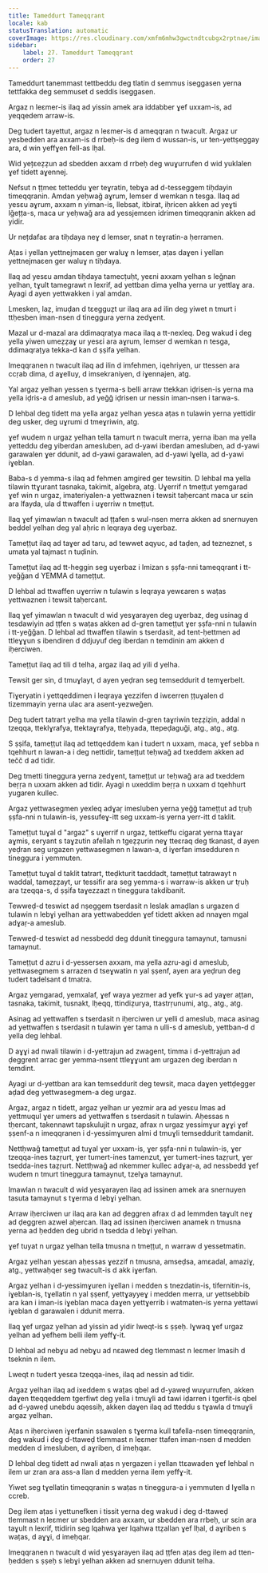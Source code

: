 ```yaml
---
title: Tameddurt Tameqqrant
locale: kab
statusTranslation: automatic
coverImage: https://res.cloudinary.com/xmfm6mhw3gwctndtcubgx2rptnae/image/upload/v1740337243/small_cover_educacion_fundamental_a051170f1c.webp
sidebar:
    label: 27. Tameddurt Tameqqrant
    order: 27
---
```

Tameddurt tanemmast tettbeddu deg tlatin d semmus iseggasen yerna tettfakka deg semmuset d seddis iseggasen.

Argaz n leɛmer-is ilaq ad yissin amek ara iddabber ɣef uxxam-is, ad yeqqedem arraw-is.

Deg tudert tayettut, argaz n leɛmer-is d ameqqran n twacult. Argaz ur yesbedden ara axxam-is d rrbeḥ-is deg ilem d wussan-is, ur ten-yettṣeggay ara, d win yeffɣen fell-as lḥal.

Wid yețɛeẓẓun ad sbedden axxam d rrbeḥ deg wuɣurrufen d wid yuklalen ɣef tidett aɣennej.

Nefsut n ṭṭmeɛ tetteddu ɣer teɣratin, tebɣa ad d-tesseggem tiḥdayin timeqqranin. Amdan yeḥwağ aɣrum, lemser d wemkan n tesga. Ilaq ad yesɛu aɣrum, axxam n yiman-is, llebsat, itbirat, iḥricen akken ad yeɣti lǧețța-s, maca ur yeḥwağ ara ad yessjemɛen idrimen timeqqranin akken ad yidir.

Ur nețdafaɛ ara tiḥdaya neɣ d lemser, snat n teɣratin-a ḥerramen.

Aṭas i yellan yettnejmaɛen ger waluɣ n lemser, aṭas daɣen i yellan yettnejmaɛen ger waluɣ n tiḥdaya.

Ilaq ad yesɛu amdan tiḥdaya tamecṭuḥt, yeɛni axxam yelhan s leǧnan yelhan, tɣult tamegrawt n lexrif, ad yettban dima yelha yerna ur yettlaɣ ara. Ayagi d ayen yettwakken i yal amdan.

Lmesken, laẓ, imuḍan d tɛegguẓt ur ilaq ara ad ilin deg yiwet n tmurt i ttḥesben iman-nsen d tineggura yerna zedɣent.

Mazal ur d-mazal ara ddimaqraṭya maca ilaq a tt-nexleq. Deg wakud i deg yella yiwen umeẓẓaɣ ur yesɛi ara aɣrum, lemser d wemkan n tesga, ddimaqraṭya tekka-d kan d ṣṣifa yelhan.

Imeqqranen n twacult ilaq ad ilin d imfehmen, iqehriyen, ur ttessen ara ccṛab dima, d aɣelluy, d imsekraniyen, d iɣennajen, atg.

Yal argaz yelhan yessen s tɣerma-s belli arraw ttekkan iḍrisen-is yerna ma yella iḍris-a d ameslub, ad yeǧǧ iḍrisen ur nessin iman-nsen i tarwa-s.

D lehbal deg tidett ma yella argaz yelhan yesɛa aṭas n tulawin yerna yettidir deg usker, deg uɣrumi d tmeɣriwin, atg.

ɣef wudem n urgaz yelhan tella tamurt n twacult merra, yerna iban ma yella yetteddu deg yiberdan amesluben, ad d-yawi iberdan amesluben, ad d-yawi garawalen ɣer ddunit, ad d-yawi garawalen, ad d-yawi lɣella, ad d-yawi iɣeblan.

Baba-s d yemma-s ilaq ad fehmen amgired ger tewsitin. D lehbal ma yella tilawin ttɣurant tasnaka, takimit, algebra, atg. Uɣerrif n tmeṭṭut yemgarad ɣef win n urgaz, imateriyalen-a yettwaznen i tewsit taḥercant maca ur sɛin ara lfayda, ula d ttwaffen i uɣerriw n tmeṭṭut.

Ilaq ɣef yimawlan n twacult ad ṭṭafen s wul-nsen merra akken ad snernuyen beddel yelhan deg yal aḥric n leqraya deg uɣerbaz.

Tameṭṭut ilaq ad taɣer ad taru, ad tewwet aqyuc, ad taḍen, ad tezneznet, s umata yal tajmaɛt n tuḍinin.

Tameṭṭut ilaq ad tt-heggin seg uɣerbaz i lmizan s ṣṣfa-nni tameqqrant i tt-yeǧǧan d YEMMA d tameṭṭut.

D lehbal ad ttwaffen uɣerriw n tulawin s leqraya yewɛaren s waṭas yettwaznen i tewsit taḥercant.

Ilaq ɣef yimawlan n twacult d wid yesɣarayen deg uɣerbaz, deg usinag d tesdawiyin ad ṭṭfen s waṭas akken ad d-gren tameṭṭut ɣer ṣṣfa-nni n tulawin i tt-yeǧǧan. D lehbal ad ttwaffen tilawin s tserdasit, ad tent-ḥettmen ad ttleɣɣun s ibendiren d ddjuyuf deg iberdan n temdinin am akken d iḥerciwen.

Tameṭṭut ilaq ad tili d telha, argaz ilaq ad yili d yelha.

Tewsit ger sin, d tmuɣlayt, d ayen yeḍran seg temseddurit d temɣerbelt.

Tiɣeryatin i yettqeddimen i leqraya ɣezzifen d iwɛerren țțuɣalen d tizemmayin yerna ulac ara asent-yezweǧen.

Deg tudert tatrart yelha ma yella tilawin d-gren taɣriwin teẓẓiẓin, addal n tzeqqa, tteklɣrafya, ttektaɣrafya, tteḥyada, ttepeḍaguǧi, atg., atg., atg.

S ṣṣifa, tameṭṭut ilaq ad tettqeddem kan i tudert n uxxam, maca, ɣef sebba n tqehhurt n lawan-a i deg nettidir, tameṭṭut teḥwaǧ ad txeddem akken ad tečč d ad tidir.

Deg tmetti tineggura yerna zedɣent, tameṭṭut ur teḥwaǧ ara ad txeddem beṛṛa n uxxam akken ad tidir. Ayagi n uxeddim beṛṛa n uxxam d tqehhurt yugaren kullec.

Argaz yettwasegmen yexleq adɣaṛ imesluben yerna yeǧǧ tameṭṭut ad tṛuḥ ṣṣfa-nni n tulawin-is, yessufeɣ-itt seg uxxam-is yerna yerr-itt d taklit.

Tameṭṭut tuɣal d "argaz" s uɣerrif n urgaz, tettkeffu cigarat yerna ttaɣar aɣmis, ɛeryant s taɣzutin afellah n tgeẓẓurin neɣ tteɛraq deg tkanast, d ayen yeḍran seg urgazen yettwasegmen n lawan-a, d iɣerfan imsedduren n tineggura i yemmuten.

Tameṭṭut tuɣal d taklit tatrart, tteḍkturit taɛddadt, tameṭṭut tatrawayt n waddal, tameẓẓayt, ur tessifir ara seg yemma-s i warraw-is akken ur tṛuḥ ara tzeqqa-s, d ṣṣifa taɣezzazt n tineggura takdibanit.

Tewweḍ-d teswiɛt ad nṣeggem tserdasit n leslak amaḍlan s urgazen d tulawin n lebɣi yelhan ara yettwabedden ɣef tidett akken ad nnaɣen mgal adɣaṛ-a ameslub.

Tewweḍ-d teswiɛt ad nessbedd deg ddunit tineggura tamaynut, tamusni tamaynut.

Tameṭṭut d azru i d-yessersen axxam, ma yella azru-agi d ameslub, yettwasegmem s arrazen d tseɣwatin n yal ṣṣenf, ayen ara yeḍrun deg tudert tadelsant d tmatra.

Argaz yemgarad, yemxalaf, ɣef waya yezmer ad yefk ɣur-s ad yaɣer aṭṭan, tasnaka, takimit, tusnakt, lḥeqq, ttindiẓurya, ttastrṛunumi, atg., atg., atg.

Asinag ad yettwaffen s tserdasit n iḥerciwen ur yelli d ameslub, maca asinag ad yettwaffen s tserdasit n tulawin ɣer tama n ulli-s d ameslub, yettban-d d yella deg lehbal.

D aɣɣi ad nwali tilawin i d-yettrajun ad zwagent, timma i d-yettrajun ad ḍeggrent arrac ger yemma-nsent ttleɣɣunt am urgazen deg iberdan n temdint.

Ayagi ur d-yettban ara kan temseddurit deg tewsit, maca daɣen yettḍegger aḍad deg yettwasegmem-a deg urgaz.

Argaz, argaz n tidett, argaz yelhan ur yezmir ara ad yesɛu lmas ad yettmuqul ɣer umers ad yettwaffen s tserdasit n tulawin. Aḥessas n tḥercant, takennawt tapskulujit n urgaz, afrax n urgaz yessimɣur aɣɣi ɣef ṣṣenf-a n imeqqranen i d-yessimɣuren almi d tmuɣli temseddurit tamdanit.

Nettḥwaǧ tameṭṭut ad tuɣal ɣer uxxam-is, ɣer ṣṣfa-nni n tulawin-is, ɣer tzeqqa-ines taẓṛurt, ɣer tumert-ines tamenzut, ɣer tumert-ines taẓṛurt, ɣer tsedda-ines taẓṛurt. Nettḥwaǧ ad nkemmer kullec adɣaṛ-a, ad nessbedd ɣef wudem n tmurt tineggura tamaynut, tzelɣa tamaynut.

Imawlan n twacult d wid yesɣarayen ilaq ad issinen amek ara snernuyen tasuta tamaynut s tɣerma d lebɣi yelhan.

Arraw iḥerciwen ur ilaq ara kan ad ḍeggren afrax d ad lemmden taɣult neɣ ad ḍeggren azwel aḥercan. Ilaq ad issinen iḥerciwen anamek n tmusna yerna ad ḥedden deg ubrid n tsedda d lebɣi yelhan.

ɣef tuyat n urgaz yelhan tella tmusna n tmeṭṭut, n warraw d yessetmatin.

Argaz yelhan yesɛan aḥessas ɣezzif n tmusna, amseḍsa, amɛadal, amaziɣ, atg., yettwaḥqer seg twacult-is d akk iɣerfan.

Argaz yelhan i d-yessimɣuren iɣellan i medden s tnezdatin-is, tifernitin-is, iɣeblan-is, tɣellatin n yal ṣṣenf, yettɣayyeɣ i medden merra, ur yettsebbib ara kan i iman-is iɣeblan maca daɣen yettɣerrib i watmaten-is yerna yettawi iɣeblan d garawalen i ddunit merra.

Ilaq ɣef urgaz yelhan ad yissin ad yidir lweqt-is s ṣṣeḥ. Iɣwaq ɣef urgaz yelhan ad yefhem belli ilem yeffɣ-it.

D lehbal ad nebɣu ad nebɣu ad nɛawed deg tlemmast n leɛmer lmasih d tseknin n ilem.

Lweqt n tudert yesɛa tzeqqa-ines, ilaq ad nessin ad tidir.

Argaz yelhan ilaq ad ixeddem s waṭas qbel ad d-yaweḍ wuɣurrufen, akken daɣen tteqqeddem tgerfiwt deg yella i tmuɣli ad tawi iḍarren i tgerfit-is qbel ad d-yaweḍ unebdu aqessiḥ, akken daɣen ilaq ad tteddu s tɣawla d tmuɣli argaz yelhan.

Aṭas n iḥerciwen iɣerfanin ssawalen s tɣerma kull tafella-nsen timeqqranin, deg wakud i deg d-ttaweḍ tlemmast n leɛmer ttafen iman-nsen d medden medden d imesluben, d aɣriben, d imeḥqar.

D lehbal deg tidett ad nwali aṭas n yergazen i yellan ttɛawaden ɣef lehbal n ilem ur zran ara ass-a llan d medden yerna ilem yeffɣ-it.

Yiwet seg tɣellatin timeqqranin s waṭas n tineggura-a i yemmuten d lɣella n ccreb.

Deg ilem aṭas i yettunefken i tissit yerna deg wakud i deg d-ttaweḍ tlemmast n leɛmer ur sbedden ara axxam, ur sbedden ara rrbeḥ, ur sɛin ara taɣult n lexrif, ttidirin seg lqahwa ɣer lqahwa ttẓallan ɣef lḥal, d aɣriben s waṭas, d aɣɣi, d imeḥqar.

Imeqqranen n twacult d wid yesɣarayen ilaq ad ṭṭfen aṭas deg ilem ad tten-ḥedden s ṣṣeḥ s lebɣi yelhan akken ad snernuyen ddunit telha.

